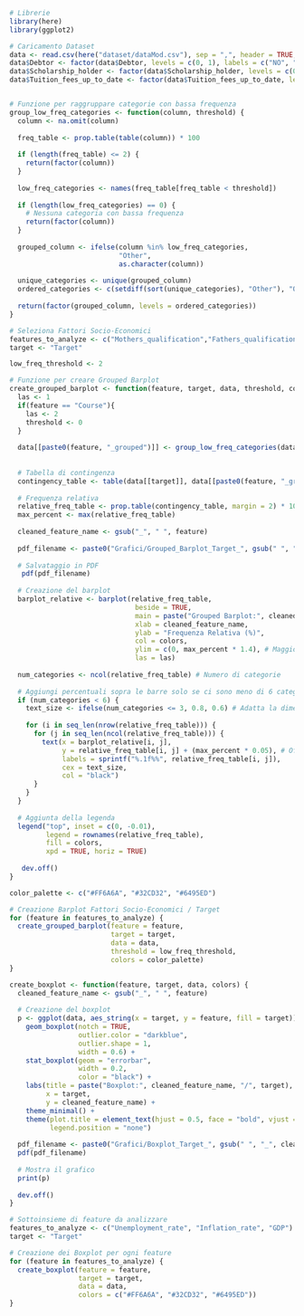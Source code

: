 ```r
# Librerie
library(here)
library(ggplot2)

# Caricamento Dataset
data <- read.csv(here("dataset/dataMod.csv"), sep = ",", header = TRUE, check.names = FALSE)
data$Debtor <- factor(data$Debtor, levels = c(0, 1), labels = c("NO", "YES"))
data$Scholarship_holder <- factor(data$Scholarship_holder, levels = c(0, 1), labels = c("NO", "YES"))
data$Tuition_fees_up_to_date <- factor(data$Tuition_fees_up_to_date, levels = c(0, 1), labels = c("NO", "YES"))


# Funzione per raggruppare categorie con bassa frequenza
group_low_freq_categories <- function(column, threshold) {
  column <- na.omit(column)
  
  freq_table <- prop.table(table(column)) * 100
  
  if (length(freq_table) <= 2) {
    return(factor(column))
  }
  
  low_freq_categories <- names(freq_table[freq_table < threshold])
  
  if (length(low_freq_categories) == 0) {
    # Nessuna categoria con bassa frequenza
    return(factor(column))
  }
  
  grouped_column <- ifelse(column %in% low_freq_categories, 
                           "Other", 
                           as.character(column))
  
  unique_categories <- unique(grouped_column)
  ordered_categories <- c(setdiff(sort(unique_categories), "Other"), "Other")
  
  return(factor(grouped_column, levels = ordered_categories))
}

# Seleziona Fattori Socio-Economici
features_to_analyze <- c("Mothers_qualification","Fathers_qualification", "Mothers_occupation", "Fathers_occupation", "Scholarship_holder", "Debtor", "Tuition_fees_up_to_date")
target <- "Target"

low_freq_threshold <- 2

# Funzione per creare Grouped Barplot
create_grouped_barplot <- function(feature, target, data, threshold, colors) {
  las <- 1
  if(feature == "Course"){
    las <- 2
    threshold <- 0
  }
  
  data[[paste0(feature, "_grouped")]] <- group_low_freq_categories(data[[feature]], threshold)
  
  
  # Tabella di contingenza
  contingency_table <- table(data[[target]], data[[paste0(feature, "_grouped")]])
  
  # Frequenza relativa
  relative_freq_table <- prop.table(contingency_table, margin = 2) * 100
  max_percent <- max(relative_freq_table)
  
  cleaned_feature_name <- gsub("_", " ", feature)
  
  pdf_filename <- paste0("Grafici/Grouped_Barplot_Target_", gsub(" ", "_", cleaned_feature_name), ".pdf")
  
  # Salvataggio in PDF
   pdf(pdf_filename)
  
  # Creazione del barplot
  barplot_relative <- barplot(relative_freq_table, 
                               beside = TRUE, 
                               main = paste("Grouped Barplot:", cleaned_feature_name, "/", target),
                               xlab = cleaned_feature_name, 
                               ylab = "Frequenza Relativa (%)", 
                               col = colors,
                               ylim = c(0, max_percent * 1.4), # Maggiore spazio sopra le barre
                               las = las)
  
  num_categories <- ncol(relative_freq_table) # Numero di categorie
  
  # Aggiungi percentuali sopra le barre solo se ci sono meno di 6 categorie
  if (num_categories < 6) {
    text_size <- ifelse(num_categories <= 3, 0.8, 0.6) # Adatta la dimensione delle label
    
    for (i in seq_len(nrow(relative_freq_table))) {
      for (j in seq_len(ncol(relative_freq_table))) {
        text(x = barplot_relative[i, j], 
             y = relative_freq_table[i, j] + (max_percent * 0.05), # Offset aumentato
             labels = sprintf("%.1f%%", relative_freq_table[i, j]), 
             cex = text_size, 
             col = "black")
      }
    }
  }
  
  # Aggiunta della legenda
  legend("top", inset = c(0, -0.01), 
         legend = rownames(relative_freq_table), 
         fill = colors, 
         xpd = TRUE, horiz = TRUE)
  
   dev.off()
}

color_palette <- c("#FF6A6A", "#32CD32", "#6495ED")

# Creazione Barplot Fattori Socio-Economici / Target
for (feature in features_to_analyze) {
  create_grouped_barplot(feature = feature, 
                         target = target, 
                         data = data, 
                         threshold = low_freq_threshold, 
                         colors = color_palette)
}


```



```r
create_boxplot <- function(feature, target, data, colors) {
  cleaned_feature_name <- gsub("_", " ", feature)
  
  # Creazione del boxplot
  p <- ggplot(data, aes_string(x = target, y = feature, fill = target)) +
    geom_boxplot(notch = TRUE,
                 outlier.color = "darkblue",
                 outlier.shape = 1,
                 width = 0.6) +
    stat_boxplot(geom = "errorbar",
                 width = 0.2,
                 color = "black") +
    labs(title = paste("Boxplot:", cleaned_feature_name, "/", target),
         x = target,
         y = cleaned_feature_name) +
    theme_minimal() +
    theme(plot.title = element_text(hjust = 0.5, face = "bold", vjust = 2),
          legend.position = "none")
  
  pdf_filename <- paste0("Grafici/Boxplot_Target_", gsub(" ", "_", cleaned_feature_name), ".pdf")
  pdf(pdf_filename)
  
  # Mostra il grafico
  print(p)
  
  dev.off()
}

# Sottoinsieme di feature da analizzare
features_to_analyze <- c("Unemployment_rate", "Inflation_rate", "GDP")
target <- "Target"

# Creazione dei Boxplot per ogni feature
for (feature in features_to_analyze) {
  create_boxplot(feature = feature, 
                 target = target, 
                 data = data, 
                 colors = c("#FF6A6A", "#32CD32", "#6495ED"))
}
```
